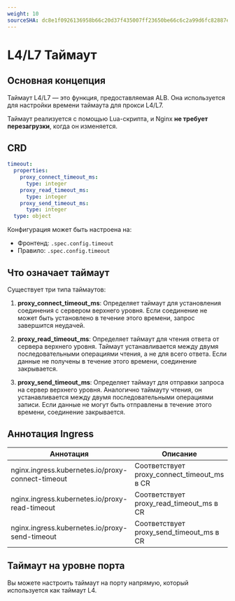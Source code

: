 ```yaml
---
weight: 10
sourceSHA: dc8e1f0926136958b66c20d37f435007ff23650be66c6c2a99d6fc82887ef2c6
---
```


# L4/L7 Таймаут

## Основная концепция

Таймаут L4/L7 — это функция, предоставляемая ALB. Она используется для настройки времени таймаута для прокси L4/L7.

Таймаут реализуется с помощью Lua-скрипта, и Nginx **не требует перезагрузки**, когда он изменяется.

## CRD

```yaml
timeout:
  properties:
    proxy_connect_timeout_ms:
      type: integer
    proxy_read_timeout_ms:
      type: integer
    proxy_send_timeout_ms:
      type: integer
  type: object
```

Конфигурация может быть настроена на:

- Фронтенд: `.spec.config.timeout`
- Правило: `.spec.config.timeout`

## Что означает таймаут

Существует три типа таймаутов:

1. **proxy\_connect\_timeout\_ms**: Определяет таймаут для установления соединения с сервером верхнего уровня. Если соединение не может быть установлено в течение этого времени, запрос завершится неудачей.

2. **proxy\_read\_timeout\_ms**: Определяет таймаут для чтения ответа от сервера верхнего уровня. Таймаут устанавливается между двумя последовательными операциями чтения, а не для всего ответа. Если данные не получены в течение этого времени, соединение закрывается.

3. **proxy\_send\_timeout\_ms**: Определяет таймаут для отправки запроса на сервер верхнего уровня. Аналогично таймауту чтения, он устанавливается между двумя последовательными операциями записи. Если данные не могут быть отправлены в течение этого времени, соединение закрывается.

## Аннотация Ingress

| Аннотация                                        | Описание                                      |
| ------------------------------------------------- | ------------------------------------------------ |
| nginx.ingress.kubernetes.io/proxy-connect-timeout | Соответствует proxy\_connect\_timeout\_ms в CR |
| nginx.ingress.kubernetes.io/proxy-read-timeout    | Соответствует proxy\_read\_timeout\_ms в CR    |
| nginx.ingress.kubernetes.io/proxy-send-timeout    | Соответствует proxy\_send\_timeout\_ms в CR    |

## Таймаут на уровне порта

Вы можете настроить таймаут на порту напрямую, который используется как таймаут L4.
